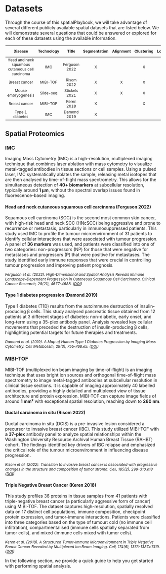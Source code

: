 # Datasets

Through the course of this spatialPlaybook, we will take advantage of several different publicly available spatial datasets that are listed below. We will demonstrate several questions that could be answered or explored for each of these datasets using the available information.

```{=html}
<style>
table {
  font-size: 9pt;
  padding: 1px;
}
</style>
```

| Disease | Technology | Title | Segmentation | Alignment | Clustering | Localisation | Microenvironments | Patient Classification |   |
|:------:|:------:|:------:|:------:|:------:|:------:|:------:|:------:|:------:|:------:|
| Head and neck squamous cutaneous cell carcinoma | IMC | Ferguson 2022 | X |  | X | X | X |  |  |
| Breast cancer | MIBI-TOF | Risom 2022 | X | X | X | X | X | X |  |
| Mouse embryogenesis | Slide-seq | Stickels 2021 | X | X | X | X |  |  |  |
| Breast cancer | MIBI-TOF | Keren 2018 | X |  | X | X | X | X |  |
| Type 1 diabetes | IMC | Damond 2019 | X |  |  | X |  |  |  |

```{=html}
<style>
citation {
  font-size: 9pt;
  font-style: italic;
}
</style>
```

## Spatial Proteomics

### IMC

Imaging Mass Cytometry (IMC) is a high-resolution, multiplexed imaging technique that combines laser ablation with mass cytometry to visualize metal-tagged antibodies in tissue sections or cell samples. Using a pulsed laser, IMC systematically ablates the sample, releasing metal isotopes that are then analysed by time-of-flight mass spectrometry. This allows for the simultaneous detection of **40+ biomarkers** at subcellular resolution, typically around **1 µm**, without the spectral overlap issues found in fluorescence-based imaging.

#### Head and neck cutaneous squamous cell carcinoma (Ferguson 2022)

Squamous cell carcinoma (SCC) is the second most common skin cancer, with high-risk head and neck SCC (HNcSCC) being aggressive and prone to recurrence or metastasis, particularly in immunosuppressed patients. This study used IMC to profile the tumour microenvironment of 31 patients to identify cellular interactions that were associated with tumour progression. A panel of **36 markers** was used, and patients were classified into one of two categories: non-progressors (NP) for those that were negative for metastases and progressors (P) that were positive for metastases. The study identified early immune responses that were crucial in controlling tumour progression and improving patient prognosis.

<citation> Ferguson et al. (2022). High-Dimensional and Spatial Analysis Reveals Immune Landscape–Dependent Progression in Cutaneous Squamous Cell Carcinoma. Clinical Cancer Research, 28(21), 4677-4688. ([DOI](https://doi.org/10.1158/1078-0432.CCR-22-1332))</citation>

#### Type 1 diabetes progression (Damond 2019)

Type 1 diabetes (T1D) results from the autoimmune destruction of insulin-producing β cells. This study analysed pancreatic tissue obtained from 12 patients at 3 different stages of diabetes: non-diabetic, early onset, and long-term using a 35-plex antibody panel. Analysis revealed key cellular movements that preceded the destruction of insulin-producing β cells, highlighting potential targets for future therapies and treatments.

<citation> Damond et al. (2019). A Map of Human Type 1 Diabetes Progression by Imaging Mass Cytometry. Cell Metabolism, 29(3), 755-768.e5. ([DOI](https://doi.org/10.1016/j.cmet.2018.11.014))</citation>

### MIBI-TOF

MIBI-TOF (multiplexed ion beam imaging by time-of-flight) is an imaging technique that uses bright ion sources and orthogonal time-of-flight mass spectrometry to image metal-tagged antibodies at subcellular resolution in clinical tissue sections. It is capable of imaging approximately 40 labelled antibodies, providing a highly detailed and multiplexed view of tissue architecture and protein expression. MIBI-TOF can capture image fields of around **1 mm²** with exceptional spatial resolution, reaching down to **260 nm**.

#### Ductal carcinoma in situ (Risom 2022)

Ductal carcinoma in situ (DCIS) is a pre-invasive lesion considered a precursor to invasive breast cancer (IBC). This study utilized MIBI-TOF with **a 37-plex** antibody panel to analyze spatial relationships within the Washington University Resource Archival Human Breast Tissue (RAHBT) cohort. The findings identified key drivers of IBC relapse and emphasized the critical role of the tumour microenvironment in influencing disease progression.

<citation> Risom et al. (2022). Transition to invasive breast cancer is associated with progressive changes in the structure and composition of tumor stroma. Cell, 185(2), 299-310.e18 ([DOI](https://doi.org/10.1016/j.cell.2021.12.023)) </citation>

#### Triple Negative Breast Cancer (Keren 2018)

This study profiles 36 proteins in tissue samples from 41 patients with triple-negative breast cancer (a particularly aggressive form of cancer) using MIBI-TOF. The dataset captures high-resolution, spatially resolved data on 17 distinct cell populations, immune composition, checkpoint protein expression, and tumor-immune interactions. Patients were classified into three categories based on the type of tumour: cold (no immune cell infiltration), compartmentalised (immune cells spatially separated from tumor cells), and mixed (immune cells mixed with tumor cells).

<citation> Keren et al. (2018). A Structured Tumor-Immune Microenvironment in Triple Negative Breast Cancer Revealed by Multiplexed Ion Beam Imaging. Cell, 174(6), 1373-1387.e1319. ([DOI](https://doi.org/10.1016/j.cell.2018.08.039)) </citation>

<!-- ## Spatial Proteomics - CODEX -->

<!-- CODEX (co-detection by indexing) is a highly multiplexed tissue imaging technique that uses DNA-barcoded antibodies which are later revealed by fluorescent detector oligonucleotides. It can visualise up to 60 labelled antibodies at subcellular resolution. -->

<!-- ### Colorectal cancer - Schurch_2020 -->

<!-- This study aims to characterise the immune tumour microenvironment in advanced-stage colorectal cancer using CODEX. The dataset consists of 35 advanced colorectal cancer patients, with 4 images per patient for a total of 140 images. Each image is marked with a 56-antibody panel to characterise a total of 24 distinct tumour and immune cell populations. Overall, the dataset contains 240,000 cells along with clinical information such as patient tumour grade, tumour type, and patient survival. -->

<!-- <citation> Schürch et al. (2020). Coordinated Cellular Neighborhoods Orchestrate Antitumoral Immunity at the Colorectal Cancer Invasive Front et al. (2018). A Coordinated Cellular Neighborhoods Orchestrate Antitumoral Immunity at the Colorectal Cancer Invasive Front. Cell, 182(5), 1341-1359.e19. ([DOI](https://doi.org/10.1016/j.cell.2020.07.005)) </citation> -->

<!-- ## Spatial Proteomics - IMC -->

<!-- IMC (Imaging Mass Cytometry) is an instrument that combines laser ablation with mass cytometry to image metal-tagged antibodies at subcellular resolution in clinical tissue sections. The datasets produced by IMC can image approximately 30–40 labeled antibodies, covering tissue areas of around $1mm^2$ with a resolution down to $1 \mu m$. -->

<!-- ### Breast cancer - Ali_2020 -->

<!-- Also known as the METABRIC dataset, this 37-panel IMC dataset contains images of 456 primary invasive breast carcinoma patients obtained from 548 samples. Clinical variables in the dataset include age, chemotherapy (CT), radiotherapy (RT), hormone treatment (HT) indicators, estrogen receptor (ER) status, and gene expression markers (MKI67, EGFR, PGR, and ERBB2). -->

<!-- <citation> Ali et al. (2020). Imaging mass cytometry and multiplatform genomics define the phenogenomic landscape of breast cancer. Nature Cancer, 1, 163-175. ([DOI](https://doi.org/10.1038/s43018-020-0026-6))</citation> -->

<!-- ## Spatial Transcriptomics - seqFISH -->

<!-- [SeqFISH](https://spatial.caltech.edu/seqfish) (sequential Fluorescence In Situ Hybridization) is a technology that enables the identification of thousands of molecules like RNA, DNA, and proteins directly in single cells with their spatial context preserved. seqFISH can multiplex over 10,000 molecules and integrate multiple modalities. -->

<!-- ### [Mouse organogenesis - Lohoff_2022](datasets/Lohoff_2022/Lohoff_2022.qmd) -->

<!-- This study uses seqFISH to spatially profile the expression of 387 genes in mouse embryos. A comprehensive spatially resolved map of gene expression was created by integrating the seqFISH data with existing scRNAseq data. This integration facilitated the exploration of cellular relationships across different regions of the embryo. -->

<!-- <citation> Lohoff et al. (2022). Integration of spatial and single-cell transcriptomic data elucidates mouse organogenesis. Nature Biotechnology 40, 74--85 ([DOI](https://doi.org/10.1038/s41587-021-01006-2)). </citation> -->

<!-- Need to add: Stickles 2021 (used for scClassify) and Damond 2019 (diabetes dataset used for mixed spicyR) -->

In the following section, we provide a quick guide to help you get started with performing spatial analysis.